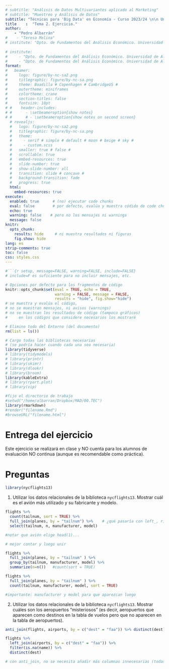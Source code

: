 ```yaml
---
# subtitle: "Análisis de Datos Multivariantes aplicado al Marketing"
# subtitle: "Muestreo y Análisis de Datos"
subtitle: "Técnicas para 'Big Data' en Economía - Curso 2023/24 \n\n Universidad de Alicante"
title    :  "Tema 2. Ejercicio."
author:  
    - "Pedro Albarrán"
#    - "Teresa Molina"
# institute: "Dpto. de Fundamentos del Análisis Económico. Universidad de Alicante"
   
# institute: 
#     - "Dpto. de Fundamentos del Análisis Económico. Universidad de Alicante"
#     - "Dpto. de Fundamentos del Análisis Económico. Universidad de Alicante"
format:
#   beamer:
#     logo: figure/by-nc-sa2.png
#     titlegraphic: figure/by-nc-sa.png
#     theme: Boadilla # Copenhagen # CambridgeUS #
#     outertheme: miniframes
#     colortheme: crane
#     section-titles: false
#     fontsize: 10pt
# #    header-includes:
# #      - \setbeameroption{show notes}
# #      # - \setbeameroption{show notes on second screen}
  # revealjs:
  #   logo: figure/by-nc-sa2.png
  #   titlegraphic: figure/by-nc-sa.png
  #   theme:  
  #     - serif # simple # default # moon # beige # sky #
  #     - custom.scss
  #   smaller: true # false #  
  #   scrollable: true
  #   embed-resources: true
  #   slide-number: true
  #   show-slide-number: all
  #   transition: slide # concave # 
  #   background-transition: fade
  #   progress: true
  html: 
    embed-resources: true
execute:
  enabled: true      # (no) ejecutar code chunks
  eval: false        # por defecto, evalúa y muestra códido de code chunks
  echo: true
  warning: false    # pero no los mensajes ni warnings
  message: false
knitr:
  opts_chunk:
    results: hide     # ni muestra resultados ni figuras
    fig.show: hide
lang: es
strip-comments: true
toc: false
css: styles.css
---
```



```r
#```{r setup, message=FALSE, warning=FALSE, include=FALSE} 
# include=F es suficiente para no incluir mensajes, etc.

# Opciones por defecto para los fragmentos de código
knitr::opts_chunk$set(eval = TRUE, echo = TRUE, 
                      warning = FALSE, message = FALSE,
                      results = "hide", fig.show="hide")
# se muestra y evalúa el código,
# no se muestran mensajes, ni avisos (warnings)
# no se muestran los resultados de código (tampoco gráficos)
#     en los códigos que considere necesarios los mostraré

# Elimino todo del Entorno (del documento)
rm(list = ls())       

# Cargo todas las bibliotecas necesarias
# (se podría hacer cuando cada una sea necesaria)
library(tidyverse)
# library(tidymodels)
# library(printr)
# library(skimr)
# library(dlookr)
# library(broom)
library(kableExtra)
# library(rpart.plot)
# library(vip)

#fijo el directorio de trabajo
#setwd("/home/albarran/Dropbox/MAD/00.TEC")
library(rmarkdown)
#render("filename.Rmd")     
#browseURL("filename.html")
```


# Entrega del ejercicio

<!--
Escribe un archivo .Rmd con el código y el texto (breve) para responder a las siguientes preguntas. La transformación de datos deberá ser una línea con comandos anidados.


Rellenad este [FORMULARIO](https://docs.google.com/forms/d/e/1FAIpQLScYLKXLOzQWcL5ACQuwlixcx18411t90JRFfzHK_AtQDcosPA/viewform) con vuestros datos y subid

- vuestro archivo de .Rmd
- el archivo .html resultado de compilarlo en RStudio.

IMPORTANTE: los nombres de los archivos DEBEN EMPEZAR con vuestro número de DNI (el resto es libre): ej.,

> 12345678_T05_ejerc.Rmd

> 12345678_T05_ejerc.html
-->

Este ejercicio se realizará en clase y NO cuenta para los alumnos de evaluación NO continua (aunque es recomendable como práctica).

<!--
Para responder a las preguntas, rellenad este [FORMULARIO](https://docs.google.com/forms/d/e/1FAIpQLSdy_dt8_7bV0qxZ37rzi8PTPQRKU6eANMlLdU89RjHmxsr3Nw/viewform) con vuestros datos usando vuestra cuenta institucional de Google Cloud (@gcloud.ua.es). El proceso será contestar a UNA pregunta solo y enviar (*Submit*). **Importante**: NO cerrar la pestaña después de enviar y que aparezca "Tú respuesta ha sido guardada correctamente", porque usaremos el enlace que aparece en "Edit your response" para volver al *mismo* formulario con vuestros datos ya rellenos (y la respuesta a preguntas anteriores) para responder a las siguientes preguntas.
-->


<!--
# Datos

```r
library(tidyverse)
library(babynames)

rm(list=ls())

nombreF <- read_tsv("./0data/nombreF.csv", col_names = c("nombre","freq"), 
                    locale = locale(decimal_mark = ",", grouping_mark = "."), 
                    col_types = "cn",skip = 100) %>% 
            mutate(freq=floor(freq/sum(freq)*4100))

nombreH <- read_tsv("./0data/nombreH.csv", col_names = c("nombre","freq"), 
                    locale = locale(decimal_mark = ",", grouping_mark = "."), 
                    col_types = "cn",skip = 100) %>% 
            mutate(freq=floor(freq/sum(freq)*6100))

apellido <- read_tsv("./0data/apellido.csv", col_names = c("apellido","freqA"),
                     locale = locale(decimal_mark = ",", grouping_mark = "."), 
                     col_types = "cn") %>% 
  mutate(freqA=floor(freqA/sum(freqA)*6200))


nombreF_2 <- rep(nombreF$nombre, nombreF$freq)
nombreH_2 <- rep(nombreH$nombre, nombreH$freq)
apellido_2 <- rep(apellido$apellido, apellido$freqA)

datosH <- cbind(apellido_2, apellido$apellido, nombreH_2) %>% as_tibble() %>% distinct()
datosM <- cbind(apellido_2, apellido$apellido, nombreF_2) %>% as_tibble() %>% distinct()

numH <- datosH %>% nrow()
numM <- datosM %>% nrow()

datosH <- datosH %>% sample_n(numH) %>% distinct()
datosM <- datosM %>% sample_n(numM) %>% distinct()

datos <- datosH %>% rename(apellido1 = apellido_2, apellido2 = V2, nombre = nombreH_2) %>% mutate(genero = "Hombre")

datos <- datosM %>% rename(apellido1 = apellido_2, apellido2 = V2, nombre = nombreF_2) %>% mutate(genero = "Mujer") %>% bind_rows(datos)

rm(datosH, datosM, nombreF, nombreH, apellido_2, nombreF_2, nombreH_2, apellido)

num <- datos %>% nrow()

datos <- datos %>% sample_n(num) %>% mutate(ID = row_number(), genero = parse_factor(genero)) 

num <- datos %>% nrow()
datos %>% distinct() %>% nrow()

d0 <- babynames %>% count(name, wt =n, sort = TRUE) %>% 
        slice_head(n = num) %>% mutate(ID=row_number()) %>% 
        select(name, ID)

datos2 <-
babynames %>% right_join(d0, by = "name") %>% 
  inner_join(datos, by = "ID") %>% select(ID:genero, year, n) %>% 
  rename(ventas = n)

datos2 %>% mutate(anio = 2000+floor((year-1880)/12),
                                      mes  = (year-1880) -floor((year-1880)/12)*12+1) %>% 
  group_by(year, anio, mes) %>% summarize(n=n())

datos2 <-
  datos2 %>% mutate(anio = 2000+floor((year-1880)/12),
                   mes  = (year-1880) -floor((year-1880)/12)*12+1) %>% 
  select(-year)

datos2 %>% drop_na() %>% distinct(ID) %>% count()

write_csv2(datos2, "~/Dropbox/MAD/00.TEC/data/empleados.csv")

rm(list=ls())
```

Descargad [este archivo (comprimido)](https://github.com/albarran/BigDataEcon2021/raw/main/data/empleados.csv.zip) con datos en texto separados por punto y coma con la siguiente información de los empleados de una empresa: el identificador de empleado (`ID`), sus dos apellidos y su nombre, su género (hombre o mujer) y el valor de las `ventas` realizadas por dicho empleado en un periodo concreto, dado por año y mes.

```r
datos <- read_csv2("~/Dropbox/MAD/00.TEC/data/empleados.csv")
datos %>% drop_na() %>% distinct(ID) %>% count()
```

-->

# Preguntas

<!--

TRES EJERCICIOS:
1. Trabajar con un tabla y luego unir con otra existente para traer información 
2. unión de filtrado con dos tablas existente
3. Trabajar con una tabla para crear otra (group_by + summarize) y usarla en una unión de filtrado

-->

```r
library(nycflights13)
```

<!--
1. Utilizar los datos relacionales de la biblioteca `nycflights13`. ¿Cuál era el nombre completo del aeropuerto que era el destino más común desde NYC en 2013?

```r
flights %>%
  group_by(dest) %>%
  summarize(N = n()) %>%
  arrange(desc(N)) %>%
  left_join(airports, by = c("dest" = "faa")) %>% 
  select(name)
```

-->

1.  Utilizar los datos relacionales de la biblioteca `nycflights13`. Mostrar cuál es el avión más utilizado y su fabricante y modelo.

```r

flights %>%
  count(tailnum, sort = TRUE) %>% 
  full_join(planes, by = "tailnum") %>%    # ¿qué pasaría con left_, right_, inner_?
  select(tailnum, n, manufacturer, model)

#notar que avión elige head(1)...

# mejor contar y luego unir

flights %>%
  full_join(planes, by = "tailnum" ) %>%
  group_by(tailnum, manufacturer, model) %>%  
  summarize(n=n())   #count(sort = TRUE)

flights %>%
  full_join(planes, by = "tailnum" ) %>%
  count(tailnum, manufacturer, model, sort = TRUE)

#importante: manufacturer y model para que aparezcan luego
```


2. Utilizar los datos relacionales de la biblioteca `nycflights13`. Mostrar cuáles son los aeropuertos "misteriosos" (es decir, aeropuertos que aparecen como destinos en la tabla de vuelos pero que no aparecen en la tabla de aeropuertos).

```r
anti_join(flights, airports, by = c("dest" = "faa")) %>% distinct(dest)

flights %>%
  left_join(airports, by = c("dest" = "faa")) %>%
  filter(is.na(name)) %>%
  distinct(dest)

# con anti_join, no se necesita añadir más columnas innecesarias (todas NA)
```

<!--
What does `anti_join(flights, airports, by = c("dest" = "faa"))` tell you? 

What does anti_join(airports, flights, by = c("faa" = "dest"))` tell you?
-->


<!--

NO se realiza en 2022 ni en 2023

3.  Utilizar los datos relacionales de la biblioteca `nycflights13`. Mostrar los vuelos cuyos aviones hayan realizado al menos 100 vuelos.

```r
flights %>%                   #  filter(!is.na(tailnum)) %>%
  group_by(tailnum) %>%
  mutate(n = n()) %>%
  filter(n >= 100)

aviones_mas100 <- flights %>%  #  filter(!is.na(tailnum)) %>%
  group_by(tailnum) %>%
  count() %>%
  filter(n >= 100)
flights %>%
  semi_join(aviones_mas100, by = "tailnum")

flights %>%
  right_join(aviones_mas100, by = "tailnum")
```

-->